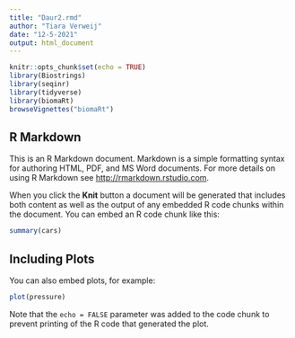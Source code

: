 ```yaml
---
title: "Daur2.rmd"
author: "Tiara Verweij"
date: "12-5-2021"
output: html_document
---
```


```r
knitr::opts_chunk$set(echo = TRUE)
library(Biostrings)
library(seqinr)
library(tidyverse)
library(biomaRt)
browseVignettes("biomaRt")
```

## R Markdown

This is an R Markdown document. Markdown is a simple formatting syntax for authoring HTML, PDF, and MS Word documents. For more details on using R Markdown see <http://rmarkdown.rstudio.com>.

When you click the **Knit** button a document will be generated that includes both content as well as the output of any embedded R code chunks within the document. You can embed an R code chunk like this:

```r
summary(cars)
```

## Including Plots

You can also embed plots, for example:

```r
plot(pressure)
```

Note that the `echo = FALSE` parameter was added to the code chunk to prevent printing of the R code that generated the plot.
